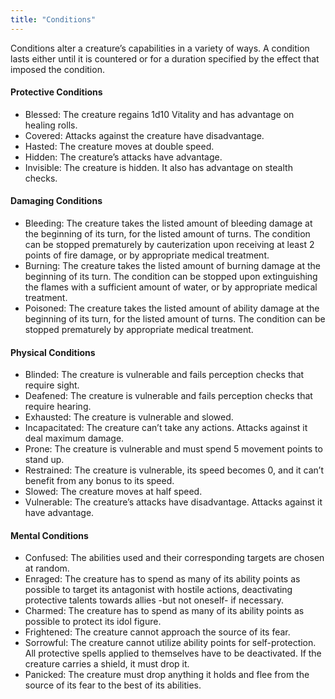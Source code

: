 ```yaml
---
title: "Conditions"
---
```


Conditions alter a creature’s capabilities in a variety of ways. A condition lasts either until it is countered or for a duration specified by the effect that imposed the condition.

#### Protective Conditions

- Blessed: The creature regains 1d10 Vitality and has advantage on healing rolls. 
- Covered: Attacks against the creature have disadvantage.
- Hasted: The creature moves at double speed.
- Hidden: The creature’s attacks have advantage.
- Invisible: The creature is hidden. It also has advantage on stealth checks.

#### Damaging Conditions

- Bleeding: The creature takes the listed amount of bleeding damage at the beginning of its turn, for the listed amount of turns. The condition can be stopped prematurely by cauterization upon receiving at least 2 points of fire damage, or by appropriate medical treatment.
- Burning: The creature takes the listed amount of burning damage at the beginning of its turn. The condition can be stopped upon extinguishing the flames with a sufficient amount of water, or by appropriate medical treatment.
- Poisoned: The creature takes the listed amount of ability damage at the beginning of its turn, for the listed amount of turns. The condition can be stopped prematurely by appropriate medical treatment.

#### Physical Conditions

- Blinded: The creature is vulnerable and fails perception checks that require sight.
- Deafened: The creature is vulnerable and fails perception checks that require hearing.
- Exhausted: The creature is vulnerable and slowed.
- Incapacitated: The creature can’t take any actions. Attacks against it deal maximum damage.
- Prone: The creature is vulnerable and must spend 5 movement points to stand up.
- Restrained: The creature is vulnerable, its speed becomes 0, and it can’t benefit from any bonus to its speed.
- Slowed: The creature moves at half speed.
- Vulnerable: The creature’s attacks have disadvantage. Attacks against it have advantage.

#### Mental Conditions

- Confused: The abilities used and their corresponding targets are chosen at random.
- Enraged: The creature has to spend as many of its ability points as possible to target its antagonist with hostile actions, deactivating protective talents towards allies -but not oneself- if necessary.
- Charmed: The creature has to spend as many of its ability points as possible to protect its idol figure.
- Frightened: The creature cannot approach the source of its fear.
- Sorrowful: The creature cannot utilize ability points for self-protection. All protective spells applied to themselves have to be deactivated. If the creature carries a shield, it must drop it.
- Panicked: The creature must drop anything it holds and flee from the source of its fear to the best of its abilities.
